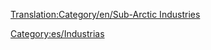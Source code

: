 [[Translation:Category/en/Sub-Arctic Industries]]

{{en/Bilingual box| Es
| Industrias existentes en el clima [[es/Manual/Clima|subártico]]
| These industries feature in the [[en/Manual/Climates]] climate.}}

[[Category:es/Industrias]]
